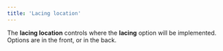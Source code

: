 ```yaml
---
title: 'Lacing location'
---
```


The **lacing location** controls where the **lacing** option will be
implemented. Options are in the front, or in the back.
